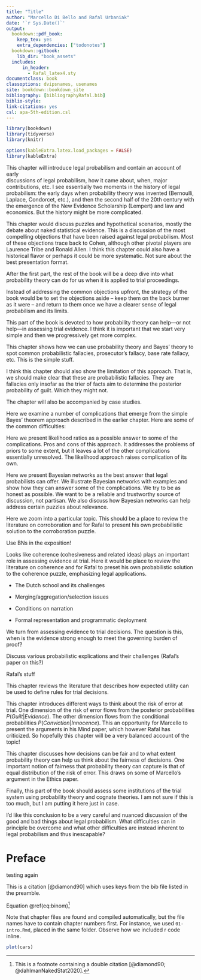 ```yaml
---
title: "Title"
author: "Marcello Di Bello and Rafal Urbaniak"
date: '`r Sys.Date()`'
output:
  bookdown::pdf_book: 
    keep_tex: yes
    extra_dependencies: ["todonotes"]
  bookdown::gitbook:
    lib_dir: "book_assets"
  includes:
      in_header:
        - Rafal_latex4.sty
documentclass: book
classoptions: dvipsnames, usenames
site: bookdown::bookdown_site
bibliography: [bibliographyRafal.bib]
biblio-style: 
link-citations: yes
csl: apa-5th-edition.csl
---
```


<!-- github-repo: rstudio/bookdown-demo -->


```r
library(bookdown)
library(tidyverse)
library(knitr)

options(kableExtra.latex.load_packages = FALSE)
library(kableExtra)
```
 

\part{What is legal probabilism?}

\chapter{The emergence of legal probabilism}



This chapter will introduce legal probabilism and contain an account of early  
discussions of legal probabilism, how 
it came about, when, major contributions, etc. 
I see essentially two moments in 
the history of legal probabilism: the early days when probability 
theory was invented (Bernoulli, Laplace, Condorcet, etc.), and then 
the second half of the 20th century with the emergence 
of the New Evidence Scholarship (Lempert) 
and law and economics. But the history 
might be more complicated. 





\chapter{A skeptical perspective}



This chapter would discuss puzzles and 
hypothetical scenarios, mostly the debate 
about naked statistical evidence. This 
is a discussion of the most compelling objections that have 
been raised against legal probabilism.
Most of these objections 
trace back to Cohen, although 
other pivotal players 
are Laurence Tribe and Ronald Allen.
I think this chapter could 
also have a historical flavor or perhaps it could be more 
systematic. Not sure about 
the best presentation format. 


<!-- divide problems into easier and harder -->

\section{The difficulty about conjunction}


\section{The complexity objection}



\section{The problem of corroboration}


\section{The problem of artificial precision}


\section{Naked statistical evidence}\label{sec:naked}

\section{The problem of priors}

\section{The reference class problem}


\section{Non-probabilistic perspectives}






\part{Evidence assessment}


After the first part, the rest of the book will 
be a deep dive into what probability theory can do for us 
when it is applied to trial proceedings. 

Instead of addressing the common objections 
upfront, the strategy of the book would 
be to set the objections 
aside -- keep them on the back burner 
as it were -- and return to them once we have 
a clearer sense of legal probabilism 
and its limits.

\todo{We need to clearly set the limit of discussion of objections in the first part}



This part of the book is devoted to how probability 
theory can help---or not help---in assessing 
trial evidence. I think it is important that 
we start very simple and then we progressively 
get more complex.




\chapter{Bayes' Theorem and the usual fallacies}

This chapter shows how we can use probability theory 
and Bayes' theory to spot common probabilistic fallacies, 
prosecutor's fallacy, base rate fallacy, etc. 
This is the simple stuff. 

 I think this chapter should also show the limitation 
 of this approach. That is, we should make clear that these 
 are probabilistic fallacies. They are fallacies only insofar as the trier of facts 
 aim to determine the posterior probability of guilt. Which they might not. 
 \todo{careful here, some come up without explicit calculations}
 
 The chapter will also be accompanied 
 by case studies. 
 
 \section{Assuming independence}

\section{The prosecutor's fallacy}

\section{Base rate fallacy}

\section{Defense attorney's fallacy} 
 
 \section{Uniqueness fallacy}
 
 \section{Case studies}
 
 \subsection{Collins}
 
 \subsection{Sally Clark}
 
 
 \chapter{Complications and caveats}
 
 \todo{not sure if this isn't too early}
 
 Here we examine a number of complications that 
 emerge from the simple Bayes' theorem approach 
 described in the earlier chapter. Here are some of the common difficulties:
 
 \begin{itemize}
 
 \item How do we determine the priors?
 
 \item More generally, how do we determine the numerical 
 values of any of the probabilities involved? 
 It might work for DNA matches, but what about non0numerical evidence 
 such as eyewitnesses? 
 
 \item How do we combine different pieces of evidence?  
 
 \item How we we formulate complex hypotheses, 
 say narratives, stories or explanations? 
 
 \item How do we take into account things 
 like the coherence of one's story or 
 the explanatory power of one's hypothesis?
 (evidence-to-hypothesis reasoning 
 versus hypothesis-to-evidence reasoning).
 
 \item Ronald Allen's objections 
 and Susan Haack's objections. 
 
 \end{itemize} 
 
\section{Complex hypotheses and complex bodies of evidence}
 

\section{Source, activity and offense level hypotheses}
 

\section{Where do the numbers come from?}
 

\section{Modeling corroboration} 


 
 \section{Stories, explanations and coherence}
 
 
 
 
 
 \chapter{Likelihood Ratios and Relevance}
 
 Here we present likelihood ratios as a possible 
 answer to some of the complications. Pros and cons 
 of this approach. It addresses 
 the problems of priors to some extent, 
 but it leaves a lot of the other complications essentially unresolved. 
 The likelihood approach raises 
 complication of its own.
  
\section{Odds version of Bayes' theorem}
 
\section{Bayesian factor v. likelihood ratio}   
   
\section{Choosing competing hypotheses}


\section{The two-stain problem}


\section{Case study: cold-hit DNA match evaluation}


<!-- \subsection{Guidelines from the European Forensic Institute} -->

 
 \chapter{Bayesian Networks}
 
 Here we present Bayesian networks 
as the best answer that legal probabilists 
can offer. We illustrate Bayesian networks 
with examples and show how they can answer 
some of the complications. We try to be 
as honest as possible. We want to be a reliable and trustworthy 
source of discussion, not partisan. We also discuss 
how Bayesian networks can help address certain 
puzzles about relevance. 


 
 \section{Multiple pieces of evidence and complex hypotheses}
 
\section{Bayesian networks to the rescue}  

\section{Legal evidence idioms} 

\section{Scenario idioms}


\section{Modeling relevance}


\section{Case study: Sally Clark}

\todo{Do we really want to get into BNs for DNA evidence evaluation?}

\section{DNA evidence}




\todo{We already mention corroboration at two places, we should clean this up.}

\chapter{Corroboration}

Here we zoom into a particular topic. This should be a 
place to review the literature on corroboration and 
for Rafal to present his own probabilistic solution to the corroboration puzzle.


Use BNs in the exposition!


\section{Boole's formula and Cohen's challenge}

\section{Modeling substantial rise in case of agreement}

\section{Ekel\"of's corroboration measure and evidentiary mechanisms}

\section{General approach  with multiple false stories and multiple witnesses}















\chapter{Coherence}

Looks like coherence (cohesiveness and related ideas) 
plays an important role in assessing evidence at trial. 
Here it would be place to review the literature on coherence 
and for Rafal to preset his 
own probabilistic solution to the coherence puzzle, 
emphasizing legal applications.

<!-- \chapter{Completeness} -->


\section{Philosophical motivations}


\section{Existing probabilistic coherence measures}


\section{An array of counterexamples}


\section{Coherence of structured narrations with bayesian networks}

\section{Application to legal cases}





\chapter{Probabilistic approach to narrations}



\section{New legal probabilism}

\section{A probabilistic framework for narrations}

\section{Probabilistic constraints and desiderata for narrations}


\section{Bayesian network deployment}


\section{Comparison to existing approaches}








\todo{perhaps Allen, Haack \& Moss here? }


- The Dutch school and its challenges




 - Merging/aggregation/selection issues



 - Conditions on narration


 - Formal representation and programmatic deployment





\part{Trial Decisions}


We turn from assessing 
evidence to trial decisions.
The question is this, when is the evidence strong 
enough to meet the governing burden of proof?

\chapter{Standards of proof}


Discuss various probabilistic explications and their challenges (Rafal's paper on this?)









\section{A probabilistic take on the narrative approach}


Rafal's stuff






\chapter{Expected utility}

This chapter reviews the literature 
that describes how 
expected utility can be used 
to define rules for trial decisions.

\chapter{The risk of error}

This chapter introduces different 
ways to think about the risk 
of error at trial. One dimension of the risk of error 
flows from the posterior probabilities $P(Guilt | Evidence)$. 
The other dimension flows from the conditional probabilities 
$P(Conviction | Innocence)$.
This an opportunity for Marcello to present the arguments in his Mind paper, 
which however Rafal has criticized. So hopefully this chapter 
will be a very balanced account of the topic!

 \chapter{Fairness}

This chapter discusses how decisions can be fair and to what extent probability 
theory can help us think about the fairness of decisions. 
One important notion of fairness that probability theory 
can capture is that of equal distribution of the risk of error. 
This draws on some of Marcello's argument in the Ethics paper.

\todo{talk about incompatibility of definitions, Hedden's argument against measures of fairness etc.}




\part{Trial Institutions}

Finally, this part of the book should 
assess some institutions of the trial system 
using probability theory and 
cognate theories. I am not sure 
if this is too much, but I am 
putting it here just in case. 

\todo{Are we competent to discuss this?}

\chapter{Rules of Evidence}

\chapter{Cross-examination}


\chapter{Conclusion}

I'd like this conclusion 
to be a very 
careful and nuanced discussion of the 
good and bad things about 
legal probabilism. What difficulties can 
in principle be overcome and what other difficulties are instead 
inherent to legal probabilism and thus inescapable?







# Preface {-}


testing again



\begin{align} 
  f\left(k\right) = \binom{n}{k} p^k\left(1-p\right)^{n-k}
  (\#eq:binom)
\end{align} 


This is a citation [@diamond90] which uses keys from the bib file listed in the preamble.

Equation \@ref(eq:binom)^[This is a footnote containing a double citation [@diamond90; @dahlmanNakedStat2020].]

Note that chapter files are found and compiled automatically, but the file names have to contain chapter numbers first. For instance, we used `01-intro.Rmd`, placed in the same folder. Observe how we included r code inline.



```r
plot(cars)
```

